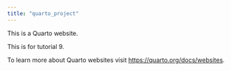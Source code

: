 ```yaml
---
title: "quarto_project"
---
```


This is a Quarto website.

This is for tutorial 9.

To learn more about Quarto websites visit <https://quarto.org/docs/websites>.
